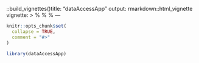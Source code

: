 ::build_vignettes()title: "dataAccessApp"
output: rmarkdown::html_vignette
vignette: >
  %\VignetteIndexEntry{dataAccessApp}
  %\VignetteEngine{knitr::rmarkdown}
  %\VignetteEncoding{UTF-8}
---

```r
knitr::opts_chunk$set(
  collapse = TRUE,
  comment = "#>"
)
```

```r
library(dataAccessApp)
```
